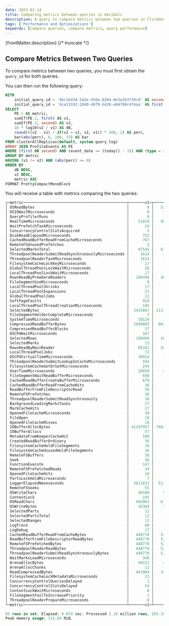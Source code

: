 ```yaml
---
date: 2023-01-14
title: Comparing metrics between queries in decibels
description: A query to compare metrics between two queries in ClickHouse.
tags: ['Performance and Optimizations']
keywords: [compare queries, compare metrics, query performance]
---
```


{frontMatter.description}
{/* truncate */}

## Compare Metrics Between Two Queries

To compare metrics between two queries, you must first obtain the `query_id` for both queries.

You can then run the following query:

```sql
WITH
    initial_query_id = '9bc1b438-542e-450a-8284-0e3e2b3739c8' AS second,
    initial_query_id = '4ce13192-2849-48f9-b426-e04790c4f4aa' AS first
SELECT
    PE.1 AS metric,
    sumIf(PE.2, first) AS v1,
    sumIf(PE.2, second) AS v2,
    10 * log10(v2 / v1) AS dB,
    round(((v2 - v1) / if(v2 > v1, v2, v1)) * 100, 2) AS perc,
    bar(abs(perc), 0, 100, 33) AS bar
FROM clusterAllReplicas(default, system.query_log)
ARRAY JOIN ProfileEvents AS PE
WHERE (first OR second) AND (event_date >= (today() - 3)) AND (type = 2)
GROUP BY metric
HAVING (v1 != v2) AND (abs(perc) >= 0)
ORDER BY
    dB DESC,
    v2 DESC,
    metric ASC
FORMAT PrettyCompactMonoBlock
```

You will receive a table with metrics comparing the two queries:

```sql
┌─metric──────────────────────────────────────────────┬───────v1─┬───────v2─┬──────────────────dB─┬───perc─┬─bar───────────────────────────────┐
│ OSReadBytes                                         │        0 │   528384 │                 inf │    100 │ █████████████████████████████████ │
│ OSIOWaitMicroseconds                                │        0 │    10000 │                 inf │    100 │ █████████████████████████████████ │
│ QueryProfilerRuns                                   │        0 │        1 │                 inf │    100 │ █████████████████████████████████ │
│ RealTimeMicroseconds                                │    51019 │   980061 │  12.835211655165127 │  94.79 │ ███████████████████████████████▎  │
│ WaitPrefetchTaskMicroseconds                        │       24 │      322 │  11.276446299842249 │  92.55 │ ██████████████████████████████▌   │
│ ConcurrencyControlSlotsAcquired                     │        5 │       59 │  10.718820073061256 │  91.53 │ ██████████████████████████████▏   │
│ DiskReadElapsedMicroseconds                         │      752 │     8549 │  10.556974764896038 │   91.2 │ ██████████████████████████████    │
│ CachedReadBufferReadFromCacheMicroseconds           │      767 │     8597 │  10.495515627892747 │  91.08 │ ██████████████████████████████    │
│ RemoteFSUnusedPrefetches                            │        2 │       15 │   8.750612633917001 │  86.67 │ ████████████████████████████▌     │
│ SelectedMarksTotal                                  │    87545 │   634063 │   8.599010641264753 │  86.19 │ ████████████████████████████▍     │
│ ThreadpoolReaderSubmitReadSynchronouslyMicroseconds │     1614 │    10335 │   8.064069505772554 │  84.38 │ ███████████████████████████▊      │
│ ThreadpoolReaderTaskMicroseconds                    │     1614 │    10335 │   8.064069505772554 │  84.38 │ ███████████████████████████▊      │
│ FilesystemCacheLockKeyMicroseconds                  │       17 │       89 │    7.18941085266639 │   80.9 │ ██████████████████████████▋       │
│ GlobalThreadPoolLockWaitMicroseconds                │       28 │      135 │   6.831757371527869 │  79.26 │ ██████████████████████████▏       │
│ LocalThreadPoolLockWaitMicroseconds                 │       17 │       80 │  6.7264106561366965 │  78.75 │ █████████████████████████▉        │
│ RowsReadByPrewhereReaders                           │   106496 │   483328 │   6.569086593353074 │  77.97 │ █████████████████████████▋        │
│ FileSegmentUseMicroseconds                          │        9 │       40 │   6.478174818886375 │   77.5 │ █████████████████████████▌        │
│ LocalThreadPoolShrinks                              │       17 │       74 │   6.387827983527022 │  77.03 │ █████████████████████████▍        │
│ LocalThreadPoolExpansions                           │       21 │       78 │   5.698753079565612 │  73.08 │ ████████████████████████          │
│ GlobalThreadPoolJobs                                │       22 │       79 │   5.552044104682352 │  72.15 │ ███████████████████████▊          │
│ SoftPageFaults                                      │      910 │     3078 │   5.292272231743663 │  70.44 │ ███████████████████████▏          │
│ LocalThreadPoolThreadCreationMicroseconds           │      195 │      651 │    5.23546377205674 │  70.05 │ ███████████████████████           │
│ SelectedBytes                                       │  3415687 │ 11339579 │   5.211188641615589 │  69.88 │ ███████████████████████           │
│ FileSegmentHolderCompleteMicroseconds               │        7 │       23 │  5.1662979600333605 │  69.57 │ ██████████████████████▉           │
│ SystemTimeMicroseconds                              │    10124 │    32525 │   5.068651687474073 │  68.87 │ ██████████████████████▋           │
│ CompressedReadBufferBytes                           │  2840805 │  8641987 │   4.831721849930746 │  67.13 │ ██████████████████████▏           │
│ CompressedReadBufferBlocks                          │       37 │      101 │   4.361196497156476 │  63.37 │ ████████████████████▉             │
│ OSCPUWaitMicroseconds                               │      167 │      434 │   4.147732583649274 │  61.52 │ ████████████████████▎             │
│ SelectedRows                                        │   106496 │   262144 │  3.9120662601306924 │  59.38 │ ███████████████████▌              │
│ SelectedMarks                                       │       13 │       32 │  3.9120662601306924 │  59.38 │ ███████████████████▌              │
│ RowsReadByMainReader                                │    85341 │   209657 │  3.9035163966363244 │  59.29 │ ███████████████████▌              │
│ LocalThreadPoolJobs                                 │       72 │      173 │  3.8071360669752696 │  58.38 │ ███████████████████▎              │
│ OSCPUVirtualTimeMicroseconds                        │    30914 │    74149 │  3.7995009576328758 │  58.31 │ ███████████████████▏              │
│ ThreadpoolReaderSubmitLookupInCacheMicroseconds     │      594 │     1324 │  3.4810154012248757 │  55.14 │ ██████████████████▏               │
│ FilesystemCacheGetOrSetMicroseconds                 │      244 │      535 │    3.40963955682499 │  54.39 │ █████████████████▉                │
│ UserTimeMicroseconds                                │    20850 │    42076 │   3.049283871282462 │  50.45 │ ████████████████▋                 │
│ FileSegmentWaitReadBufferMicroseconds               │      698 │     1336 │  2.8195103551636573 │  47.75 │ ███████████████▊                  │
│ CachedReadBufferCreateBufferMicroseconds            │      679 │     1298 │  2.8140491818384876 │  47.69 │ ███████████████▋                  │
│ CachedReadBufferReadFromCacheHits                   │       36 │       68 │   2.762064119389491 │  47.06 │ ███████████████▌                  │
│ ReadBufferFromFileDescriptorRead                    │       36 │       68 │   2.762064119389491 │  47.06 │ ███████████████▌                  │
│ RemoteFSPrefetches                                  │       36 │       68 │   2.762064119389491 │  47.06 │ ███████████████▌                  │
│ ThreadpoolReaderSubmitReadSynchronously             │       36 │       68 │   2.762064119389491 │  47.06 │ ███████████████▌                  │
│ BackgroundLoadingMarksTasks                         │       27 │       50 │  2.6760624017703147 │     46 │ ███████████████▏                  │
│ MarkCacheHits                                       │       27 │       50 │  2.6760624017703147 │     46 │ ███████████████▏                  │
│ OpenedFileCacheMicroseconds                         │       38 │       70 │  2.6531444339744663 │  45.71 │ ███████████████                   │
│ FileOpen                                            │       18 │       33 │   2.632414347745814 │  45.45 │ ██████████████▉                   │
│ OpenedFileCacheMisses                               │       18 │       33 │   2.632414347745814 │  45.45 │ ██████████████▉                   │
│ IOBufferAllocBytes                                  │ 41297957 │ 74846517 │  2.5824302741078133 │  44.82 │ ██████████████▊                   │
│ IOBufferAllocs                                      │       57 │       99 │  2.3976033892505857 │  42.42 │ █████████████▉                    │
│ MetadataFromKeeperCacheHit                          │      180 │      300 │  2.2184874961635637 │     40 │ █████████████▏                    │
│ CreatedReadBufferOrdinary                           │       36 │       60 │  2.2184874961635637 │     40 │ █████████████▏                    │
│ FilesystemCacheHoldFileSegments                     │       36 │       60 │  2.2184874961635637 │     40 │ █████████████▏                    │
│ FilesystemCacheUnusedHoldFileSegments               │       36 │       60 │  2.2184874961635637 │     40 │ █████████████▏                    │
│ RemoteFSBuffers                                     │       36 │       60 │  2.2184874961635637 │     40 │ █████████████▏                    │
│ Seek                                                │       36 │       60 │  2.2184874961635637 │     40 │ █████████████▏                    │
│ FunctionExecute                                     │      147 │      233 │  2.0003858627784283 │  36.91 │ ████████████▏                     │
│ RemoteFSPrefetchedReads                             │       34 │       53 │  1.9279695255853393 │  35.85 │ ███████████▊                      │
│ OpenedFileCacheHits                                 │       18 │       27 │  1.7609125905568124 │  33.33 │ ██████████▉                       │
│ PartsLockHoldMicroseconds                           │        7 │       10 │  1.5490195998574317 │     30 │ █████████▉                        │
│ LoggerElapsedNanoseconds                            │  3611832 │  5131283 │  1.5249842605281847 │  29.61 │ █████████▊                        │
│ RemoteFSSeeks                                       │       55 │       77 │    1.46128035678238 │  28.57 │ █████████▍                        │
│ OSWriteChars                                        │    40188 │    54666 │  1.3362090343407957 │  26.48 │ ████████▋                         │
│ ContextLock                                         │      245 │      329 │  1.2802981358544177 │  25.53 │ ████████▍                         │
│ OSReadChars                                         │   483965 │   611174 │  1.0135091568962058 │  20.81 │ ██████▊                           │
│ OSWriteBytes                                        │    16384 │    20480 │  0.9691001300805642 │     20 │ ██████▌                           │
│ SelectedParts                                       │       12 │       15 │  0.9691001300805642 │     20 │ ██████▌                           │
│ SelectedPartsTotal                                  │       12 │       15 │  0.9691001300805642 │     20 │ ██████▌                           │
│ SelectedRanges                                      │       12 │       15 │  0.9691001300805642 │     20 │ ██████▌                           │
│ LogTrace                                            │       60 │       74 │  0.9108046934733258 │  18.92 │ ██████▏                           │
│ LogDebug                                            │       17 │       20 │  0.7058107428570727 │     15 │ ████▉                             │
│ CachedReadBufferReadFromCacheBytes                  │   448770 │   526207 │  0.6913280420090238 │  14.72 │ ████▊                             │
│ ReadBufferFromFileDescriptorReadBytes               │   448770 │   526207 │  0.6913280420090238 │  14.72 │ ████▊                             │
│ RemoteFSPrefetchedBytes                             │   448770 │   526207 │  0.6913280420090238 │  14.72 │ ████▊                             │
│ ThreadpoolReaderReadBytes                           │   448770 │   526207 │  0.6913280420090238 │  14.72 │ ████▊                             │
│ ThreadpoolReaderSubmitReadSynchronouslyBytes        │   448770 │   526207 │  0.6913280420090238 │  14.72 │ ████▊                             │
│ WaitMarksLoadMicroseconds                           │      348 │      305 │ -0.5727940459979509 │ -12.36 │ ████                              │
│ ArenaAllocBytes                                     │    49152 │    40960 │ -0.7918124604762482 │ -16.67 │ █████▌                            │
│ ArenaAllocChunks                                    │       12 │       10 │ -0.7918124604762482 │ -16.67 │ █████▌                            │
│ ReadCompressedBytes                                 │   441904 │   344814 │ -1.0774304213935042 │ -21.97 │ ███████▎                          │
│ FilesystemCacheLockMetadataMicroseconds             │       23 │       17 │ -1.3127891463931898 │ -26.09 │ ████████▌                         │
│ ConcurrencyControlQueriesDelayed                    │        1 │        0 │                -inf │   -100 │ █████████████████████████████████ │
│ ConcurrencyControlSlotsDelayed                      │       54 │        0 │                -inf │   -100 │ █████████████████████████████████ │
│ ContextLockWaitMicroseconds                         │        8 │        0 │                -inf │   -100 │ █████████████████████████████████ │
│ FileSegmentFailToIncreasePriority                   │        1 │        0 │                -inf │   -100 │ █████████████████████████████████ │
│ ThreadpoolReaderPrepareMicroseconds                 │        8 │        0 │                -inf │   -100 │ █████████████████████████████████ │
└─metric──────────────────────────────────────────────┴───────v1─┴───────v2─┴──────────────────dB─┴───perc─┴─bar───────────────────────────────┘

85 rows in set. Elapsed: 0.074 sec. Processed 2.16 million rows, 102.28 MB (29.19 million rows/s., 1.38 GB/s.)
Peak memory usage: 114.84 MiB.
```
